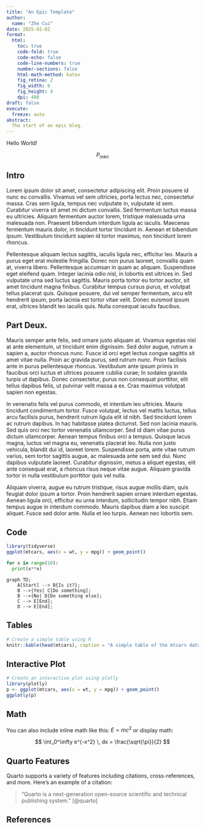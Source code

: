 ```yaml
---
title: "An Epic Template"
author:
  name: "Zhe Cui"
date: 2025-02-02
format:
  html:
    toc: true
    code-fold: true
    code-echo: false
    code-line-numbers: true
    number-sections: false
    html-math-method: katex
    fig_retina: 2
    fig_width: 6
    fig_height: 4
    dpi: 400
draft: false
execute:
  freeze: auto
abstract:
  The start of an epic blog.
---
```


Hello World!

$$P_{mkn}$$

## Intro

Lorem ipsum dolor sit amet, consectetur adipiscing elit. Proin posuere id nunc eu convallis. Vivamus vel sem ultricies, porta lectus nec, consectetur massa. Cras sem ligula, tempus nec vulputate in, vulputate id sem. Curabitur viverra sit amet mi dictum convallis. Sed fermentum luctus massa eu ultricies. Aliquam fermentum auctor lorem, tristique malesuada urna malesuada non. Praesent bibendum interdum ligula ac iaculis. Maecenas fermentum mauris dolor, in tincidunt tortor tincidunt in. Aenean et bibendum ipsum. Vestibulum tincidunt sapien id tortor maximus, non tincidunt lorem rhoncus.

Pellentesque aliquam lectus sagittis, iaculis ligula nec, efficitur leo. Mauris a purus eget erat molestie fringilla. Donec non purus laoreet, convallis quam at, viverra libero. Pellentesque accumsan in quam ac aliquam. Suspendisse eget eleifend quam. Integer lacinia odio nisl, in lobortis est ultrices in. Sed vulputate urna sed luctus sagittis. Mauris porta tortor eu tortor auctor, sit amet tincidunt magna finibus. Curabitur tempus cursus purus, et volutpat tellus placerat quis. Quisque posuere, dui vel semper fermentum, arcu elit hendrerit ipsum, porta lacinia est tortor vitae velit. Donec euismod ipsum erat, ultrices blandit leo iaculis quis. Nulla consequat iaculis faucibus.

## Part Deux.

Mauris semper ante felis, sed ornare justo aliquam at. Vivamus egestas nisl at ante elementum, ut tincidunt enim dignissim. Sed dolor augue, rutrum a sapien a, auctor rhoncus nunc. Fusce id orci eget lectus congue sagittis sit amet vitae nulla. Proin ac gravida purus, sed rutrum nunc. Proin facilisis ante in purus pellentesque rhoncus. Vestibulum ante ipsum primis in faucibus orci luctus et ultrices posuere cubilia curae; In sodales gravida turpis ut dapibus. Donec consectetur, purus non consequat porttitor, elit tellus dapibus felis, ut pulvinar velit massa a ex. Cras maximus volutpat sapien non egestas.

In venenatis felis vel purus commodo, et interdum leo ultricies. Mauris tincidunt condimentum tortor. Fusce volutpat, lectus vel mattis luctus, tellus arcu facilisis purus, hendrerit rutrum ligula elit id nibh. Sed tincidunt lorem ac rutrum dapibus. In hac habitasse platea dictumst. Sed non lacinia mauris. Sed quis orci nec tortor venenatis ullamcorper. Sed id diam vitae purus dictum ullamcorper. Aenean tempus finibus orci a tempus. Quisque lacus magna, luctus vel magna eu, venenatis placerat leo. Nulla non justo vehicula, blandit dui id, laoreet lorem. Suspendisse porta, ante vitae rutrum varius, sem tortor sagittis augue, ac malesuada ante sem sed dui. Nunc dapibus vulputate laoreet. Curabitur dignissim, metus a aliquet egestas, elit ante consequat erat, a rhoncus risus neque vitae augue. Aliquam gravida tortor in nulla vestibulum porttitor quis vel nulla.

Aliquam viverra, augue eu rutrum tristique, risus augue mollis diam, quis feugiat dolor ipsum a tortor. Proin hendrerit sapien ornare interdum egestas. Aenean ligula orci, efficitur eu urna interdum, sollicitudin tempor nibh. Etiam tempus augue in interdum commodo. Mauris dapibus diam a leo suscipit aliquet. Fusce sed dolor ante. Nulla et leo turpis. Aenean nec lobortis sem.

## Code

```r
library(tidyverse)
ggplot(mtcars, aes(x = wt, y = mpg)) + geom_point()
```

```python
for x in range(10):
  print(x**x)
```

```mermaid
graph TD;
    A[Start] --> B{Is it?};
    B -->|Yes| C[Do something];
    B -->|No| D[Do something else];
    C --> E[End];
    D --> E[End];
```

## Tables

```r
# Create a simple table using R
knitr::kable(head(mtcars), caption = "A simple table of the mtcars dataset")
```

## Interactive Plot

```r
# Create an interactive plot using plotly
library(plotly)
p <- ggplot(mtcars, aes(x = wt, y = mpg)) + geom_point()
ggplotly(p)
```

## Math

You can also include inline math like this: $E = mc^2$ or display math:

$$
\int_0^\infty e^{-x^2} \, dx = \frac{\sqrt{\pi}}{2}
$$

## Quarto Features

Quarto supports a variety of features including citations, cross-references, and more. Here's an example of a citation:

> "Quarto is a next-generation open-source scientific and technical publishing system." [@quarto]

## References

[^quarto]: Quarto is a next-generation open-source scientific and technical publishing system.  
